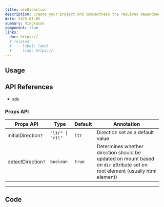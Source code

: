 ```yaml
---
title: useDirection
description: Create your project and compactness the required dependencies.
date: 2025-01-05
summary: Ringkasan
component: true
links:
  doc: https://
  # related:
  #   - label: label
  #     link: https://
---
```


## Usage

<UseDirectionDemosUsage />

## API References

- [`mdn`](https://developer.mozilla.org/en-US/docs/Web/HTML/Global_attributes/dir)

### Props API

| Props API           | Type             | Default | Annotation                                                                                                                  |
| ------------------- | ---------------- | ------- | --------------------------------------------------------------------------------------------------------------------------- |
| initialDirection`?` | `"ltr" \| "rtl"` | `ltr`   | Direction set as a default value                                                                                            |
| detectDirection`?`  | `boolean`        | `true`  | Determines whether direction should be updated on mount based on `dir` attribute set on root element (usually html element) |

---

## Code

<LoadCodes />
